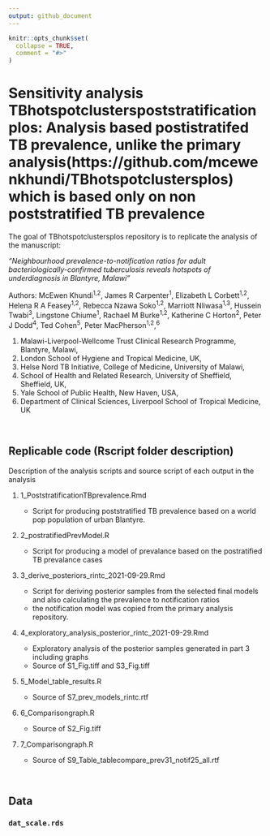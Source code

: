 ```yaml
---
output: github_document
---
```


<!-- README.md is generated from README.Rmd. Please edit that file -->

```r
knitr::opts_chunk$set(
  collapse = TRUE,
  comment = "#>"
)
```

# Sensitivity analysis TBhotspotclusterspoststratificationplos: Analysis based postistratifed TB prevalence, unlike the primary analysis(https://github.com/mcewenkhundi/TBhotspotclustersplos) which is based only on non poststratified TB prevalence

<!-- badges: start -->

<!-- badges: end -->

The goal of TBhotspotclustersplos repository is to replicate the analysis of the manuscript:

*"Neighbourhood prevalence-to-notification ratios for adult bacteriologically-confirmed tuberculosis reveals hotspots of underdiagnosis in Blantyre, Malawi"*

Authors: McEwen Khundi^1,2^, James R Carpenter^1^, Elizabeth L Corbett^1,2^, Helena R A Feasey^1,2^, Rebecca Nzawa Soko^1,2^, Marriott Nliwasa^1,3^, Hussein Twabi^3^, Lingstone Chiume^1^, Rachael M Burke^1,2^, Katherine C Horton^2^, Peter J Dodd^4^, Ted Cohen^5^, Peter MacPherson^1,2^,^6^

1.  Malawi-Liverpool-Wellcome Trust Clinical Research Programme, Blantyre, Malawi,
2.  London School of Hygiene and Tropical Medicine, UK,
3.  Helse Nord TB Initiative, College of Medicine, University of Malawi,
4.  School of Health and Related Research, University of Sheffield, Sheffield, UK,
5.  Yale School of Public Health, New Haven, USA,
6.  Department of Clinical Sciences, Liverpool School of Tropical Medicine, UK

<br>

## Replicable code (Rscript folder description)

Description of the analysis scripts and source script of each output in the analysis

1.  1_PoststratificationTBprevalence.Rmd

    -   Script for producing poststratified TB prevalence based on a world pop population of urban Blantyre.

2.  2_postratifiedPrevModel.R

    -   Script for producing a model of prevalance based on the postratified TB prevalance cases
    

3.  3_derive_posteriors_rintc_2021-09-29.Rmd

    -   Script for deriving posterior samples from the selected final models and also calculating the prevalence to notification ratios
    -   the notification model was copied from the primary analysis repository.


4. 4_exploratory_analysis_posterior_rintc_2021-09-29.Rmd

    -   Exploratory analysis of the posterior samples generated in part 3 including graphs
    -   Source of S1_Fig.tiff and S3_Fig.tiff
    
5. 5_Model_table_results.R

    -   Source of S7_prev_models_rintc.rtf

6. 6_Comparisongraph.R

    -   Source of S2_Fig.tiff
    
7. 7_Comparisongraph.R

    -   Source of S9_Table_tablecompare_prev31_notif25_all.rtf
    

<br>

## Data

### **`dat_scale.rds`**


